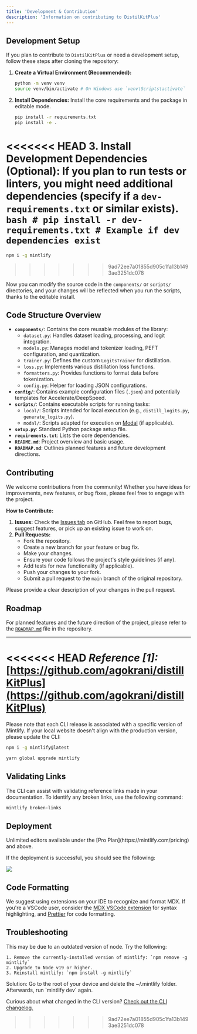 ```yaml
---
title: 'Development & Contribution'
description: 'Information on contributing to DistilKitPlus'
---
```


## Development Setup

If you plan to contribute to `DistilKitPlus` or need a development setup, follow these steps after cloning the repository:

1.  **Create a Virtual Environment (Recommended):**
    ```bash
    python -m venv venv
    source venv/bin/activate # On Windows use `venv\Scripts\activate`
    ```

2.  **Install Dependencies:** Install the core requirements and the package in editable mode.
    ```bash
    pip install -r requirements.txt
    pip install -e .
    ```

<<<<<<< HEAD
3.  **Install Development Dependencies (Optional):** If you plan to run tests or linters, you might need additional dependencies (specify if a `dev-requirements.txt` or similar exists).
    ```bash
    # pip install -r dev-requirements.txt # Example if dev dependencies exist
    ```
=======
```bash npm
npm i -g mintlify
```

>>>>>>> 9ad72ee7a01855d905c1fa13b1493ae3251dc078

Now you can modify the source code in the `components/` or `scripts/` directories, and your changes will be reflected when you run the scripts, thanks to the editable install.

## Code Structure Overview

*   **`components/`**: Contains the core reusable modules of the library:
    *   `dataset.py`: Handles dataset loading, processing, and logit integration.
    *   `models.py`: Manages model and tokenizer loading, PEFT configuration, and quantization.
    *   `trainer.py`: Defines the custom `LogitsTrainer` for distillation.
    *   `loss.py`: Implements various distillation loss functions.
    *   `formatters.py`: Provides functions to format data before tokenization.
    *   `config.py`: Helper for loading JSON configurations.
*   **`config/`**: Contains example configuration files (`.json`) and potentially templates for Accelerate/DeepSpeed.
*   **`scripts/`**: Contains executable scripts for running tasks:
    *   `local/`: Scripts intended for local execution (e.g., `distill_logits.py`, `generate_logits.py`).
    *   `modal/`: Scripts adapted for execution on [Modal](https://modal.com/) (if applicable).
*   **`setup.py`**: Standard Python package setup file.
*   **`requirements.txt`**: Lists the core dependencies.
*   **`README.md`**: Project overview and basic usage.
*   **`ROADMAP.md`**: Outlines planned features and future development directions.

## Contributing

We welcome contributions from the community! Whether you have ideas for improvements, new features, or bug fixes, please feel free to engage with the project.

**How to Contribute:**

1.  **Issues:** Check the [Issues tab](https://github.com/agokrani/distillKitPlus/issues) on GitHub. Feel free to report bugs, suggest features, or pick up an existing issue to work on.
2.  **Pull Requests:**
    *   Fork the repository.
    *   Create a new branch for your feature or bug fix.
    *   Make your changes.
    *   Ensure your code follows the project's style guidelines (if any).
    *   Add tests for new functionality (if applicable).
    *   Push your changes to your fork.
    *   Submit a pull request to the `main` branch of the original repository.

Please provide a clear description of your changes in the pull request.

## Roadmap

For planned features and the future direction of the project, please refer to the [`ROADMAP.md`](https://github.com/agokrani/distillKitPlus/blob/main/ROADMAP.md) file in the repository.

---

<<<<<<< HEAD
*Reference [1]:* [https://github.com/agokrani/distillKitPlus](https://github.com/agokrani/distillKitPlus)
=======
Please note that each CLI release is associated with a specific version of Mintlify. If your local website doesn't align with the production version, please update the CLI:

<CodeGroup>

```bash npm
npm i -g mintlify@latest
```


```bash yarn
yarn global upgrade mintlify
```

</CodeGroup>

## Validating Links

The CLI can assist with validating reference links made in your documentation. To identify any broken links, use the following command:

```bash
mintlify broken-links
```

## Deployment

<Tip>
  Unlimited editors available under the [Pro
  Plan](https://mintlify.com/pricing) and above.
</Tip>

If the deployment is successful, you should see the following:

<Frame>
  <img
    src="/images/checks-passed.png"
    style={{ borderRadius:"0.5rem" }}
  />
</Frame>

## Code Formatting

We suggest using extensions on your IDE to recognize and format MDX. If you're a VSCode user, consider the [MDX VSCode extension](https://marketplace.visualstudio.com/items?itemName=unifiedjs.vscode-mdx) for syntax highlighting, and [Prettier](https://marketplace.visualstudio.com/items?itemName=esbenp.prettier-vscode) for code formatting.

## Troubleshooting

<AccordionGroup>
  <Accordion title='Error: Could not load the "sharp" module using the darwin-arm64 runtime'>
    This may be due to an outdated version of node. Try the following:

    1. Remove the currently-installed version of mintlify: `npm remove -g mintlify`
    2. Upgrade to Node v19 or higher.
    3. Reinstall mintlify: `npm install -g mintlify`
  </Accordion>
  <Accordion title="Issue: Encountering an unknown error">
    Solution: Go to the root of your device and delete the ~/.mintlify folder. Afterwards, run `mintlify dev` again.
  </Accordion>
</AccordionGroup>

Curious about what changed in the CLI version? [Check out the CLI changelog.](https://www.npmjs.com/package/mintlify?activeTab=versions)
>>>>>>> 9ad72ee7a01855d905c1fa13b1493ae3251dc078
